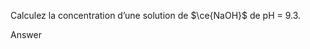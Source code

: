 ::: {.Exercise data-latex=""}

Calculez la concentration d'une solution de $\ce{NaOH}$ de pH = 9.3.
\vspace{\stretch{1}}

:::

::: {.Answer data-latex=""}

Answer

:::
